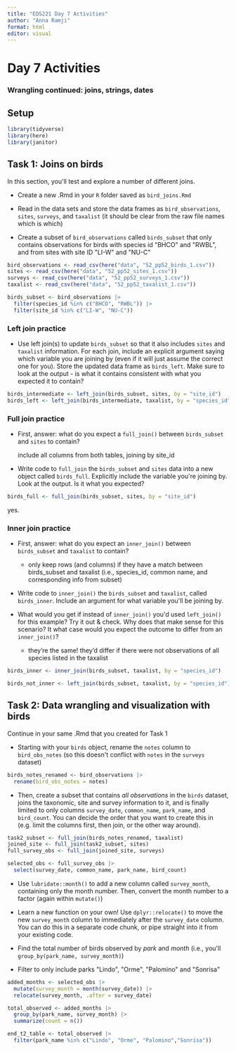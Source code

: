 ```yaml
---
title: "EDS221 Day 7 Activities"
author: "Anna Ramji"
format: html
editor: visual
---
```


# **Day 7 Activities**

### **Wrangling continued: joins, strings, dates**

## **Setup**

```r
library(tidyverse)
library(here)
library(janitor)
```

## **Task 1: Joins on birds**

In this section, you\'ll test and explore a number of different joins.

-   Create a new .Rmd in your `R` folder saved as `bird_joins.Rmd`

-   Read in the data sets and store the data frames as `bird_observations`, `sites`, `surveys`, and `taxalist` (it should be clear from the raw file names which is which)

-   Create a subset of `bird_observations` called `birds_subset` that only contains observations for birds with species id \"BHCO\" and \"RWBL\", and from sites with site ID \"LI-W\" and \"NU-C\"

```r
bird_observations <- read_csv(here("data", "52_pp52_birds_1.csv"))
sites <- read_csv(here("data", "52_pp52_sites_1.csv"))
surveys <- read_csv(here("data", "52_pp52_surveys_1.csv"))
taxalist <- read_csv(here("data", "52_pp52_taxalist_1.csv"))
```

```r
birds_subset <- bird_observations |> 
  filter(species_id %in% c("BHCO", "RWBL")) |> 
  filter(site_id %in% c("LI-W", "NU-C"))
```

### **Left join practice**

-   Use left join(s) to update `birds_subset` so that it also includes `sites` and `taxalist` information. For each join, include an explicit argument saying which variable you are joining by (even if it will just assume the correct one for you). Store the updated data frame as `birds_left`. Make sure to look at the output - is what it contains consistent with what you expected it to contain?

```r
birds_intermediate <- left_join(birds_subset, sites, by = "site_id")
birds_left <- left_join(birds_intermediate, taxalist, by = "species_id")
```

### **Full join practice**

-   First, answer: what do you expect a `full_join()` between `birds_subset` and `sites` to contain?

    include all columns from both tables, joining by site_id

-   Write code to `full_join` the `birds_subset` and `sites` data into a new object called `birds_full`. Explicitly include the variable you\'re joining by. Look at the output. Is it what you expected?

```r
birds_full <- full_join(birds_subset, sites, by = "site_id")
```

yes.

### **Inner join practice**

-   First, answer: what do you expect an `inner_join()` between `birds_subset` and `taxalist` to contain?

    -   only keep rows (and columns) if they have a match between birds_subset and taxalist (i.e., species_id, common name, and corresponding info from subset)

-   Write code to `inner_join()` the `birds_subset` and `taxalist`, called `birds_inner`. Include an argument for what variable you\'ll be joining by.

-   What would you get if instead of `inner_join()` you\'d used `left_join()` for this example? Try it out & check. Why does that make sense for this scenario? It what case would you expect the outcome to differ from an `inner_join()`?

    -   they're the same! they'd differ if there were not observations of all species listed in the taxalist

```r
birds_inner <- inner_join(birds_subset, taxalist, by = "species_id")

birds_not_inner <- left_join(birds_subset, taxalist, by = "species_id") # it's the same!
```

## **Task 2: Data wrangling and visualization with birds**

Continue in your same .Rmd that you created for Task 1

-   Starting with your `birds` object, rename the `notes` column to `bird_obs_notes` (so this doesn\'t conflict with `notes` in the `surveys` dataset)

```r
birds_notes_renamed <- bird_observations |> 
  rename(bird_obs_notes = notes)
```

-   Then, create a subset that contains *all observations* in the `birds` dataset, joins the taxonomic, site and survey information to it, and is finally limited to only columns `survey_date`, `common_name`, `park_name`, and `bird_count`. You can decide the order that you want to create this in (e.g. limit the columns first, then join, or the other way around).

```r
task2_subset <- full_join(birds_notes_renamed, taxalist)
joined_site <- full_join(task2_subset, sites)
full_survey_obs <- full_join(joined_site, surveys)

selected_obs <- full_survey_obs |> 
  select(survey_date, common_name, park_name, bird_count)
```

-   Use `lubridate::month()` to add a new column called `survey_month`, containing only the month number. Then, convert the month number to a factor (again within `mutate()`)

-   Learn a new function on your own! Use `dplyr::relocate()` to move the new `survey_month` column to immediately after the `survey_date` column. You can do this in a separate code chunk, or pipe straight into it from your existing code.

-   Find the total number of birds observed by *park* and *month* (i.e., you\'ll `group_by(park_name, survey_month)`)

-   Filter to only include parks \"Lindo\", \"Orme\", \"Palomino\" and \"Sonrisa\"

```r
added_months <- selected_obs |> 
  mutate(survey_month = month(survey_date)) |> 
  relocate(survey_month, .after = survey_date)

total_observed <- added_months |> 
  group_by(park_name, survey_month) |> 
  summarize(count = n())

end_t2_table <- total_observed |> 
  filter(park_name %in% c("Lindo", "Orme", "Palomino","Sonrisa"))
```

## 
